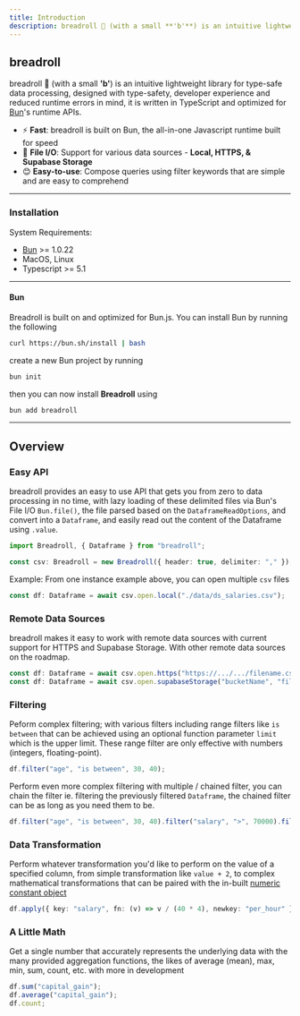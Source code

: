```yaml
---
title: Introduction
description: breadroll 🥟 (with a small **'b'**) is an intuitive lightweight library for type-safe data processing, designed with type-safety, developer experience and reduced runtime errors in mind, it is written in TypeScript and optimized for Bun's runtime APIs.
---
```


## breadroll

breadroll 🥟 (with a small **'b'**) is an intuitive lightweight library for type-safe data processing, designed with type-safety, developer experience and reduced runtime errors in mind, it is written in TypeScript and optimized for [Bun](https://bun.sh)'s runtime APIs.

- ⚡ **Fast**: breadroll is built on Bun, the all-in-one Javascript runtime built for speed
- 📁 **File I/O**: Support for various data sources - **Local, HTTPS, & Supabase Storage**
- 😊 **Easy-to-use**: Compose queries using filter keywords that are simple and are easy to comprehend

---

### Installation

System Requirements:

- [Bun](https://bun.sh) >= 1.0.22
- MacOS, Linux
- Typescript >= 5.1

---

#### Bun

Breadroll is built on and optimized for Bun.js. You can install Bun by running the following

```bash
curl https://bun.sh/install | bash
```

create a new Bun project by running

```bash
bun init
```

then you can now install **Breadroll** using

```bash
bun add breadroll
```

---

## Overview

### Easy API

breadroll provides an easy to use API that gets you from zero to data processing in no time, with lazy loading of these delimited files via Bun's File I/O `Bun.file()`, the file parsed based on the `DataframeReadOptions`, and convert into a `Dataframe`, and easily read out the content of the Dataframe using `.value`.

```typescript
import Breadroll, { Dataframe } from "breadroll";

const csv: Breadroll = new Breadroll({ header: true, delimiter: "," });
```

Example: From one instance example above, you can open multiple `csv` files

```typescript
const df: Dataframe = await csv.open.local("./data/ds_salaries.csv");
```

### Remote Data Sources

breadroll makes it easy to work with remote data sources with current support for HTTPS and Supabase Storage. With other remote data sources on the roadmap.

```typescript
const df: Dataframe = await csv.open.https("https://.../.../filename.csv");
const df: Dataframe = await csv.open.supabaseStorage("bucketName", "filepath");
```

### Filtering

Peform complex filtering; with various filters including range filters like `is between` that can be achieved using an optional function parameter `limit` which is the upper limit. These range filter are only effective with numbers (integers, floating-point).

```typescript
df.filter("age", "is between", 30, 40);
```

Perform even more complex filtering with multiple / chained filter, you can chain the filter ie. filtering the previously filtered `Dataframe`, the chained filter can be as long as you need them to be.

```typescript
df.filter("age", "is between", 30, 40).filter("salary", ">", 70000).filter("work_year", "==", 2020);
```

### Data Transformation

Perform whatever transformation you'd like to perform on the value of a specified column, from simple transformation like `value + 2`, to complex mathematical transformations that can be paired with the in-built [numeric constant object](/docs/NumericConstants/math)

```typescript
df.apply({ key: "salary", fn: (v) => v / (40 * 4), newkey: "per_hour" });
```

### A Little Math

Get a single number that accurately represents the underlying data with the many provided aggregation functions, the likes of average (mean), max, min, sum, count, etc. with more in development

```typescript
df.sum("capital_gain");
df.average("capital_gain");
df.count;
```
